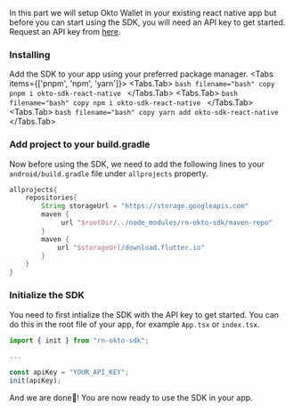  
In this part we will setup Okto Wallet in your existing react native app but before you can start using the SDK, you will need an API key to get started. 
<Callout type='info' emoji="🔑">
    Request an API key from [here](https://form.typeform.com/to/ddXZYQtS).
</Callout>
<Steps>
### Installing
Add the SDK to your app using your preferred package manager.
<Tabs items={['pnpm', 'npm', 'yarn']}>
    <Tabs.Tab>
        ```bash filename="bash" copy
        pnpm i okto-sdk-react-native
        ```
    </Tabs.Tab>
    <Tabs.Tab>
        ```bash filename="bash" copy
        npm i okto-sdk-react-native
        ```
    </Tabs.Tab>
    <Tabs.Tab>
        ```bash filename="bash" copy
        yarn add okto-sdk-react-native
        ```
    </Tabs.Tab>
</Tabs>

### Add project to your build.gradle
Now before using the SDK, we need to add the following lines to your `android/build.gradle` file under `allprojects` property.
```gradle filename="android/build.gradle" copy
allprojects{
    repositories{
        String storageUrl = "https://storage.googleapis.com"
        maven {
             url "$rootDir/../node_modules/rn-okto-sdk/maven-repo"
        }
        maven {
            url "$storageUrl/download.flutter.io"
        }
    }
}
```

### Initialize the SDK
You need to first intialize the SDK with the API key to get started. 
You can do this in the root file of your app, for example `App.tsx` or `index.tsx`.
```javascript filename="App.tsx" copy
import { init } from "rn-okto-sdk";

...

const apiKey = "YOUR_API_KEY";
init(apiKey);
```

And we are done🎉! You are now ready to use the SDK in your app.

</Steps>
